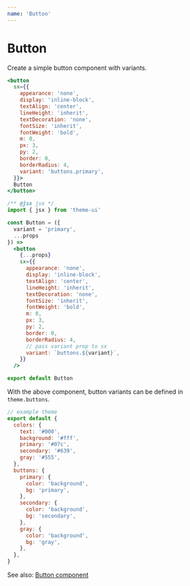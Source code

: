 ```yaml
---
name: 'Button'
---
```


# Button

Create a simple button component with variants.

```jsx live
<button
  sx={{
    appearance: 'none',
    display: 'inline-block',
    textAlign: 'center',
    lineHeight: 'inherit',
    textDecoration: 'none',
    fontSize: 'inherit',
    fontWeight: 'bold',
    m: 0,
    px: 3,
    py: 2,
    border: 0,
    borderRadius: 4,
    variant: 'buttons.primary',
  }}>
  Button
</button>
```

```jsx
/** @jsx jsx */
import { jsx } from 'theme-ui'

const Button = ({
  variant = 'primary',
  ...props
}) =>
  <button
    {...props}
    sx={{
      appearance: 'none',
      display: 'inline-block',
      textAlign: 'center',
      lineHeight: 'inherit',
      textDecoration: 'none',
      fontSize: 'inherit',
      fontWeight: 'bold',
      m: 0,
      px: 3,
      py: 2,
      border: 0,
      borderRadius: 4,
      // pass variant prop to sx
      variant: `buttons.${variant}`,
    }}
  />

export default Button
```

With the above component, button variants can be defined in `theme.buttons`.

```js
// example theme
export default {
  colors: {
    text: '#000',
    background: '#fff',
    primary: '#07c',
    secondary: '#639',
    gray: '#555',
  },
  buttons: {
    primary: {
      color: 'background',
      bg: 'primary',
    },
    secondary: {
      color: 'background',
      bg: 'secondary',
    },
    gray: {
      color: 'background',
      bg: 'gray',
    },
  },
}
```

See also: [Button component](/components/button)
